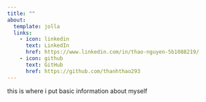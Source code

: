 ```yaml
---
title: ""
about:
  template: jolla
  links:
    - icon: linkedin
      text: LinkedIn
      href: https://www.linkedin.com/in/thao-nguyen-5b1088219/
    - icon: github
      text: GitHub
      href: https://github.com/thanhthao293
---
```


this is where i put basic information about myself
